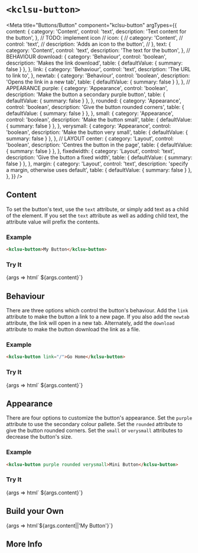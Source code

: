 


# `<kclsu-button>`

<Meta
  title="Buttons/Button"
  component="kclsu-button"
  argTypes={{
    content: {
      category: 'Content',
      control: 'text',
      description: 'Text content for the button',
    },
    // TODO: implement icon
    // icon: {
    //   category: 'Content',
    //   control: 'text',
    //   description: 'Adds an icon to the button',
    // },
    text: {
      category: 'Content',
      control: 'text',
      description: 'The text for the button',
    },
    // BEHAVIOUR
    download: {
      category: 'Behaviour',
      control: 'boolean',
      description: 'Makes the link download',
      table: { defaultValue: { summary: false } },
    },
    link: {
      category: 'Behaviour',
      control: 'text',
      description: 'The URL to link to',
    },
    newtab: {
      category: 'Behaviour',
      control: 'boolean',
      description: 'Opens the link in a new tab',
      table: { defaultValue: { summary: false } },
    },
    // APPEARANCE
    purple: {
      category: 'Appearance',
      control: 'boolean',
      description: 'Make the button a secondary purple button',
      table: { defaultValue: { summary: false } },
    },
    rounded: {
      category: 'Appearance',
      control: 'boolean',
      description: 'Give the button rounded corners',
      table: { defaultValue: { summary: false } },
    },
    small: {
      category: 'Appearance',
      control: 'boolean',
      description: 'Make the button small',
      table: { defaultValue: { summary: false } },
    },
    verysmall: {
      category: 'Appearance',
      control: 'boolean',
      description: 'Make the button very small',
      table: { defaultValue: { summary: false } },
    },
    // LAYOUT
    center: {
      category: 'Layout',
      control: 'boolean',
      description: 'Centres the button in the page',
      table: { defaultValue: { summary: false } },
    },
    fixedwidth: {
      category: 'Layout',
      control: 'text',
      description: 'Give the button a fixed width',
      table: { defaultValue: { summary: false } },
    },
    margin: {
      category: 'Layout',
      control: 'text',
      description: 'specify a margin, otherwise uses default',
      table: { defaultValue: { summary: false } },
    },
  }}
/>

## Content

To set the button's text, use the `text` attribute, or simply add text as a child of the element. If you set the `text` attribute as well as adding child text, the attribute value will prefix the contents.

<!-- TODO: implement icon -->
<!-- To add an icon to the button, use the `icon` attribute -->

### Example

```html
<kclsu-button>My Button</kclsu-button>
```

### Try It
<Canvas isColumn={true} withSource={true} isExpanded={true}>
  <Story name="Content" component="kclsu-button" args={{
    content: 'Button Content',
    text: '',
  }}>
    {args => html`
      <kclsu-button
        icon="${ifDefined(args.icon || undefined)}"
        text="${ifDefined(args.text || undefined)}"
      >${args.content}</kclsu-button>`}
  </Story>
  <ArgsTable story="Content" include={ ['content','icon','text'] }/>
</Canvas>

## Behaviour

There are three options which control the button's behaviour. Add the `link` attribute to make the button a link to a new page. If you also add the `newtab` attribute, the link will open in a new tab. Alternately, add the `download` attribute to make the button download the link as a file.

### Example

```html
<kclsu-button link="/">Go Home</kclsu-button>
```

### Try It
<Canvas isColumn={true} withSource={true} isExpanded={true}>
  <Story name="Behaviour" component="kclsu-button" args={{
    content: 'Button Behaviour',
    link:undefined,
    newtab: false,
    download: false,
  }}>
    {args => html`
      <kclsu-button
        link="${ifDefined(args.link)}"
        ?newtab="${args.newtab}"
        ?download="${args.download}"
      >${args.content}</kclsu-button>`}
  </Story>
  <ArgsTable story="Behaviour" include={ [
    'content',
    'link',
    'newtab',
    'download'
  ] }/>
</Canvas>


## Appearance

There are four options to customize the button's appearance.
Set the `purple` attribute to use the secondary colour pallete. Set the `rounded` attribute to give the button rounded corners. Set the `small` or `verysmall` attributes to decrease the button's size.

### Example

```html
<kclsu-button purple rounded verysmall>Mini Button</kclsu-button>
```

### Try It
<Canvas isColumn={true} withSource={true} isExpanded={true}>
  <Story name="Appearance" component="kclsu-button" args={{
    content: 'Button Appearance',
    purple: false,
    rounded: false,
    small: false,
    verysmall: false,
  }}>
    {args => html`
      <kclsu-button
        ?purple="${args.purple}"
        ?rounded="${args.rounded}"
        ?small="${args.small}"
        ?verysmall="${args.verysmall}"
      >${args.content}</kclsu-button>`}
  </Story>
  <ArgsTable story="Appearance" include={ [
    'content',
    'purple',
    'rounded',
    'small',
    'verysmall',
  ] }/>
</Canvas>

## Build your Own

<Canvas isColumn={true} withSource={true} isExpanded={true}>
  <Story name="Build Your Own" component="kclsu-button">
    {args => html`<kclsu-button
      ?small="${args.small}"
      ?purple="${args.purple}"
      ?newtab="${args.newtab}"
      ?rounded="${args.rounded}"
      ?verysmall="${args.verysmall}"
      ?center="${args.center}"
      ?download="${args.download}"
      link="${ifDefined(args.link || undefined)}"
      text="${ifDefined(args.text || undefined)}"
      emitid="${ifDefined(args.emitid || undefined)}"
      icon="${ifDefined(args.icon || undefined)}"
      fixedwidth="${ifDefined(args.fixedwidth || undefined)}"
      margin="${ifDefined(args.margin || undefined)}"
    >${args.content||'My Button'}</kclsu-button>`}
  </Story>
  <ArgsTable story="Build Your Own"/>
</Canvas>

## More Info

<Description markdown={readme} />

